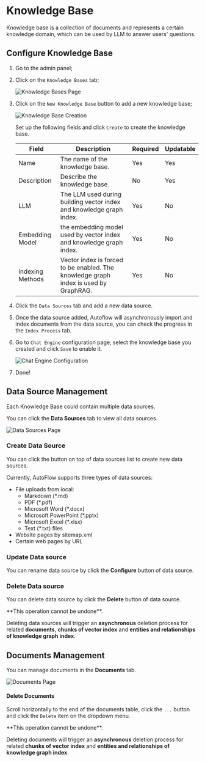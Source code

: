 
# Knowledge Base

Knowledge base is a collection of documents and represents a certain knowledge domain, which can be used by LLM to answer users' questions.

## Configure Knowledge Base

1. Go to the admin panel;
2. Click on the `Knowledge Bases` tab;

    ![Knowledge Bases Page](https://github.com/user-attachments/assets/24e3686b-40f0-4738-8d45-02d9b8c945b0)

3. Click on the `New Knowledge Base` button to add a new knowledge base;

    ![Knowledge Base Creation](https://github.com/user-attachments/assets/61a332b0-b1de-42f2-a107-6b08c743b12d)

    Set up the following fields and click `Create` to create the knowledge base.

    | Field            | Description                                                                          | Required | Updatable |
    | ---------------- | ------------------------------------------------------------------------------------ | -------- | --------- |
    | Name             | The name of the knowledge base.                                                      | Yes      | Yes       |
    | Description      | Describe the knowledge base.                                                         | No       | Yes       |
    | LLM              | The LLM used during building vector index and knowledge graph index.                 | Yes      | No        |
    | Embedding Model  | the embedding model used by vector index and knowledge graph index.                  | Yes      | No        |
    | Indexing Methods | Vector index is forced to be enabled. The knowledge graph index is used by GraphRAG. | Yes      | No        |


4. Click the `Data Sources` tab and add a new data source.

5. Once the data source added, Autoflow will asynchronously import and index documents from the data source, you can check the progress in the `Index Process` tab.

6. Go to `Chat Engine` configuration page, select the knowledge base you created and click `Save` to enable it.

    ![Chat Engine Configuration](https://github.com/user-attachments/assets/2572dc02-ce77-4d2f-a4ba-68bc6858d44c)


7. Done!

## Data Source Management

Each Knowledge Base could contain multiple data sources.

You can click the **Data Sources** tab to view all data sources.

![Data Sources Page](https://github.com/user-attachments/assets/dc865796-3660-4e25-9218-9ad4efd0fb97)

### Create Data Source

You can click the button on top of data sources list to create new data sources.

Currently, AutoFlow supports three types of data sources:

- File uploads from local:
  - Markdown (\*.md)
  - PDF (\*.pdf)
  - Microsoft Word (\*.docx)
  - Microsoft PowerPoint (\*.pptx)
  - Microsoft Excel (\*.xlsx)
  - Text (\*.txt) files
- Website pages by sitemap.xml
- Certain web pages by URL

### Update Data source

You can rename data source by click the **Configure** button of data source.

### Delete Data source

You can delete data source by click the **Delete** button of data source.

<Callout>
  **This operation cannot be undone**.

  Deleting data sources will trigger an **asynchronous** deletion process for related **documents**, **chunks of vector index**
  and **entities and relationships of knowledge graph index**.
</Callout>

## Documents Management

You can manage documents in the **Documents** tab.

![Documents Page](https://github.com/user-attachments/assets/878d2809-97a6-4a87-8d3a-3481f8bb863b)

#### Delete Documents

Scroll horizontally to the end of the documents table, click the `...` button and click the `Delete` item on the dropdown menu.

<Callout>
  **This operation cannot be undone**.

  Deleting documents will trigger an **asynchronous** deletion process for related **chunks of vector index**
  and **entities and relationships of knowledge graph index**.
</Callout>
